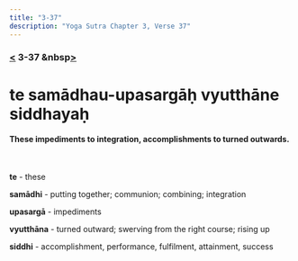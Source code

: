 ```yaml
---
title: "3-37"
description: "Yoga Sutra Chapter 3, Verse 37"
---
```


### [<](/Chapter-3/3-36) 3-37 &nbsp[>](/Chapter-3/3-38/)

# te samādhau-upasargāḥ vyutthāne siddhayaḥ

#### These impediments to integration, accomplishments to turned outwards.

<br />

**te** - these

**samādhi** - putting together; communion; combining; integration

**upasargā** - impediments

**vyutthāna** - turned outward; swerving from the right course; rising up

**siddhi** - accomplishment, performance, fulfilment, attainment, success

<br />

